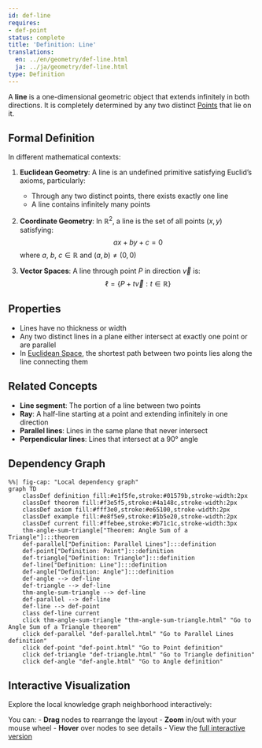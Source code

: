 ```yaml
---
id: def-line
requires:
- def-point
status: complete
title: 'Definition: Line'
translations:
  en: ../en/geometry/def-line.html
  ja: ../ja/geometry/def-line.html
type: Definition
---
```


A **line** is a one-dimensional geometric object that extends infinitely in both directions. It is completely determined by any two distinct [Points](def-point.qmd) that lie on it.

## Formal Definition

In different mathematical contexts:

1. **Euclidean Geometry**: A line is an undefined primitive satisfying Euclid's axioms, particularly:
   - Through any two distinct points, there exists exactly one line
   - A line contains infinitely many points

2. **Coordinate Geometry**: In $\mathbb{R}^2$, a line is the set of all points $(x, y)$ satisfying:
   $$ax + by + c = 0$$
   where $a$, $b$, $c \in \mathbb{R}$ and $(a, b) \neq (0, 0)$

3. **Vector Spaces**: A line through point $P$ in direction $\vec{v}$ is:
   $$\ell = \{P + t\vec{v} : t \in \mathbb{R}\}$$

## Properties

- Lines have no thickness or width
- Any two distinct lines in a plane either intersect at exactly one point or are parallel
- In [Euclidean Space](def-euclidean-space.qmd), the shortest path between two points lies along the line connecting them

## Related Concepts

- **Line segment**: The portion of a line between two points
- **Ray**: A half-line starting at a point and extending infinitely in one direction
- **Parallel lines**: Lines in the same plane that never intersect
- **Perpendicular lines**: Lines that intersect at a 90° angle

## Dependency Graph

```mermaid
%%| fig-cap: "Local dependency graph"
graph TD
    classDef definition fill:#e1f5fe,stroke:#01579b,stroke-width:2px
    classDef theorem fill:#f3e5f5,stroke:#4a148c,stroke-width:2px
    classDef axiom fill:#fff3e0,stroke:#e65100,stroke-width:2px
    classDef example fill:#e8f5e9,stroke:#1b5e20,stroke-width:2px
    classDef current fill:#ffebee,stroke:#b71c1c,stroke-width:3px
    thm-angle-sum-triangle["Theorem: Angle Sum of a Triangle"]:::theorem
    def-parallel["Definition: Parallel Lines"]:::definition
    def-point["Definition: Point"]:::definition
    def-triangle["Definition: Triangle"]:::definition
    def-line["Definition: Line"]:::definition
    def-angle["Definition: Angle"]:::definition
    def-angle --> def-line
    def-triangle --> def-line
    thm-angle-sum-triangle --> def-line
    def-parallel --> def-line
    def-line --> def-point
    class def-line current
    click thm-angle-sum-triangle "thm-angle-sum-triangle.html" "Go to Angle Sum of a Triangle theorem"
    click def-parallel "def-parallel.html" "Go to Parallel Lines definition"
    click def-point "def-point.html" "Go to Point definition"
    click def-triangle "def-triangle.html" "Go to Triangle definition"
    click def-angle "def-angle.html" "Go to Angle definition"
```

## Interactive Visualization

Explore the local knowledge graph neighborhood interactively:

::: {.graph-viz data-id="def-line" data-width="700" data-height="500"}
:::

You can:
- **Drag** nodes to rearrange the layout
- **Zoom** in/out with your mouse wheel
- **Hover** over nodes to see details
- View the [full interactive version](../../output/interactive/def-line.html){target="_blank"}
